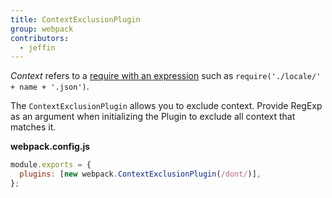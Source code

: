 ```yaml
---
title: ContextExclusionPlugin
group: webpack
contributors:
  - jeffin
---
```


_Context_ refers to a [require with an expression](/guides/dependency-management/#require-with-expression) such as `require('./locale/' + name + '.json')`.

The `ContextExclusionPlugin` allows you to exclude context. Provide RegExp as an argument when initializing the Plugin to exclude all context that matches it.

**webpack.config.js**

```javascript
module.exports = {
  plugins: [new webpack.ContextExclusionPlugin(/dont/)],
};
```

